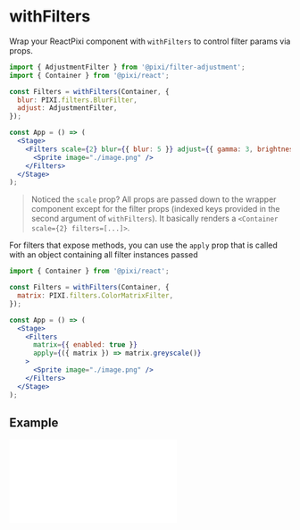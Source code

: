 # withFilters

Wrap your ReactPixi component with `withFilters` to control filter params via props.

```jsx
import { AdjustmentFilter } from '@pixi/filter-adjustment';
import { Container } from '@pixi/react';

const Filters = withFilters(Container, {
  blur: PIXI.filters.BlurFilter,
  adjust: AdjustmentFilter,
});

const App = () => (
  <Stage>
    <Filters scale={2} blur={{ blur: 5 }} adjust={{ gamma: 3, brightness: 5 }}>
      <Sprite image="./image.png" />
    </Filters>
  </Stage>
);
```

> Noticed the `scale` prop? All props are passed down to the wrapper component except for the filter props (indexed keys provided in the second argument of `withFilters`). It basically renders a `<Container scale={2} filters=[...]>`.

For filters that expose methods, you can use the `apply` prop that is called with an object containing all filter instances passed

```jsx
import { Container } from '@pixi/react';

const Filters = withFilters(Container, {
  matrix: PIXI.filters.ColorMatrixFilter,
});

const App = () => (
  <Stage>
    <Filters
      matrix={{ enabled: true }}
      apply={({ matrix }) => matrix.greyscale()}
    >
      <Sprite image="./image.png" />
    </Filters>
  </Stage>
);
```

## Example

<iframe
  height={500}
  scrolling="no"
  title="Tiling Sprite"
  src="//codepen.io/inlet/embed/qBEGXvv/?height=300&theme-id=33987&default-tab=result&embed-version=2"
  frameBorder="no"
  allowFullScreen={true}
  style={{ width: '100%' }}
/>

<iframe
  height={500}
  scrolling="no"
  title="Tiling Sprite"
  src="//codepen.io/inlet/embed/37ab46cc29a225ec30cd1511285abbc5/?height=300&theme-id=33987&default-tab=result&embed-version=2"
  frameBorder="no"
  allowFullScreen={true}
  style={{ width: '100%' }}
/>
